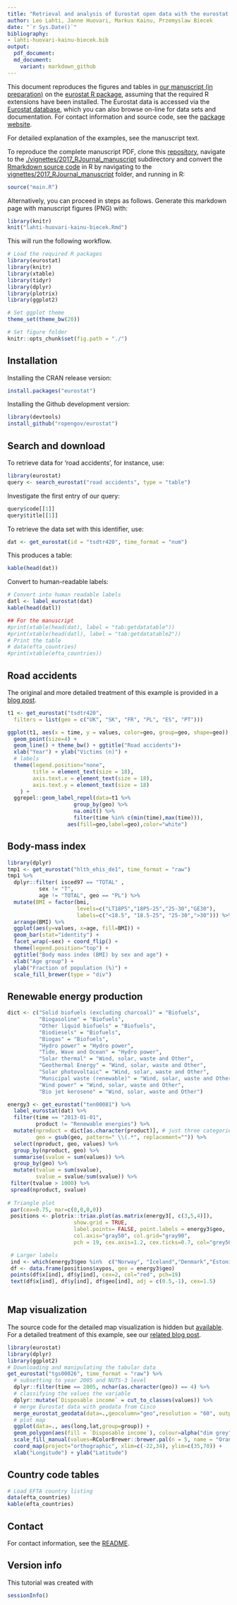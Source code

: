 ```yaml
---
title: "Retrieval and analysis of Eurostat open data with the eurostat package (R Journal manuscript)"
author: Leo Lahti, Janne Huovari, Markus Kainu, Przemyslaw Biecek
date: "`r Sys.Date()`"
bibliography: 
- lahti-huovari-kainu-biecek.bib
output:
  pdf_document:
  md_document:
    variant: markdown_github
---
```

<!--
%\VignetteEngine{knitr::rmarkdown}
%\VignetteIndexEntry{eurostat Markdown Vignette}
%\usepackage[utf8]{inputenc}
-->


This document reproduces the figures and tables in [our manuscript (in preparation)](RJwrapper.pdf) on the [eurostat R package](https://github.com/rOpenGov/eurostat), assuming that the required R extensions have been installed. The Eurostat data is accessed via the [Eurostat database](http://ec.europa.eu/eurostat/data/database), which you can also browse on-line for data sets and documentation. For contact information and source code, see the [package website](http://ropengov.github.io/eurostat/).

For detailed explanation of the examples, see the manuscript text.

To reproduce the complete manuscript PDF, clone this [repository](https://github.com/rOpenGov/eurostat), navigate to the [./vignettes/2017_RJournal_manuscript](https://github.com/rOpenGov/eurostat/tree/master/vignettes/2017_RJournal_manuscript) subdirectory and convert the [Rmarkdown source code](lahti-huovari-kainu-biecek.Rmd) in R by navigating to the [vignettes/2017_RJournal_manuscript](https://github.com/rOpenGov/eurostat/blob/master/vignettes/2017_RJournal_manuscript/) folder, and running in R:

```r
source("main.R")
```

Alternatively, you can proceed in steps as follows. Generate this
markdown page with manuscript figures (PNG) with:

```r
library(knitr)
knit("lahti-huovari-kainu-biecek.Rmd")
```

This will run the following workflow.


```r
# Load the required R packages
library(eurostat)
library(knitr)
library(xtable)
library(tidyr)
library(dplyr)
library(plotrix)
library(ggplot2)

# Set ggplot theme
theme_set(theme_bw(20))

# Set figure folder
knitr::opts_chunk$set(fig.path = "./")
```

## Installation

Installing the CRAN release version:

```r
install.packages("eurostat")
```

Installing the Github development version:

```r
library(devtools)
install_github("ropengov/eurostat")
```


## Search and download

To retrieve data for 'road accidents', for
instance, use:

```r
library(eurostat)
query <- search_eurostat("road accidents", type = "table")
```

Investigate the first entry of our query:

```r
query$code[[1]]
query$title[[1]]
```


To retrieve the data set with this identifier, use:

```r
dat <- get_eurostat(id = "tsdtr420", time_format = "num")
```

This produces a table:

```r
kable(head(dat))
```


Convert to human-readable labels:

```r
# Convert into human readable labels
datl <- label_eurostat(dat)
kable(head(datl))
```


```r
## For the manuscript
#print(xtable(head(dat), label = "tab:getdatatable"))
#print(xtable(head(datl), label = "tab:getdatatable2"))
# Print the table
# data(efta_countries)
#print(xtable(efta_countries))
```


## Road accidents 

The original and more detailed treatment of this example is provided in a
[blog post](http://pbiecek.github.io/archivist/justGetIT.html).

```r

t1 <- get_eurostat("tsdtr420", 
  filters = list(geo = c("UK", "SK", "FR", "PL", "ES", "PT"))) 

ggplot(t1, aes(x = time, y = values, color=geo, group=geo, shape=geo)) +
  geom_point(size=4) + 
  geom_line() + theme_bw() + ggtitle("Road accidents")+
  xlab("Year") + ylab("Victims (n)") +
  # labels
  theme(legend.position="none",
        title = element_text(size = 18),
        axis.text.x = element_text(size = 18),
        axis.text.y = element_text(size = 18)
	) +
  ggrepel::geom_label_repel(data=t1 %>%  
                     group_by(geo) %>% 
                     na.omit() %>% 
                     filter(time %in% c(min(time),max(time))),
                   aes(fill=geo,label=geo),color="white")
```




## Body-mass index

```r
library(dplyr)
tmp1 <- get_eurostat("hlth_ehis_de1", time_format = "raw")
tmp1 %>%
  dplyr::filter( isced97 == "TOTAL" ,
          sex != "T",
          age != "TOTAL", geo == "PL") %>%
  mutate(BMI = factor(bmi, 
                      levels=c("LT18P5","18P5-25","25-30","GE30"), 
                      labels=c("<18.5", "18.5-25", "25-30",">30"))) %>%
  arrange(BMI) %>%
  ggplot(aes(y=values, x=age, fill=BMI)) +
  geom_bar(stat="identity") +
  facet_wrap(~sex) + coord_flip() +
  theme(legend.position="top") +
  ggtitle("Body mass index (BMI) by sex and age") +
  xlab("Age group") +
  ylab("Fraction of population (%)") +  
  scale_fill_brewer(type = "div")
```


## Renewable energy production

```r
dict <- c("Solid biofuels (excluding charcoal)" = "Biofuels",
          "Biogasoline" = "Biofuels",
          "Other liquid biofuels" = "Biofuels",
          "Biodiesels" = "Biofuels",
          "Biogas" = "Biofuels",
          "Hydro power" = "Hydro power",
          "Tide, Wave and Ocean" = "Hydro power",
          "Solar thermal" = "Wind, solar, waste and Other",
          "Geothermal Energy" = "Wind, solar, waste and Other",
          "Solar photovoltaic" = "Wind, solar, waste and Other",
          "Municipal waste (renewable)" = "Wind, solar, waste and Other",
          "Wind power" = "Wind, solar, waste and Other",
          "Bio jet kerosene" = "Wind, solar, waste and Other")

energy3 <- get_eurostat("ten00081") %>%
  label_eurostat(dat) %>% 
  filter(time == "2013-01-01",
         product != "Renewable energies") %>%
  mutate(nproduct = dict[as.character(product)], # just three categories
         geo = gsub(geo, pattern=" \\(.*", replacement="")) %>%
  select(nproduct, geo, values) %>% 
  group_by(nproduct, geo) %>%
  summarise(svalue = sum(values)) %>%
  group_by(geo) %>%
  mutate(tvalue = sum(svalue),
         svalue = svalue/sum(svalue)) %>%
 filter(tvalue > 1000) %>% 
 spread(nproduct, svalue)
 
# Triangle plot
 par(cex=0.75, mar=c(0,0,0,0))
 positions <- plotrix::triax.plot(as.matrix(energy3[, c(3,5,4)]),
                     show.grid = TRUE,
                     label.points= FALSE, point.labels = energy3$geo,
                     col.axis="gray50", col.grid="gray90",
                     pch = 19, cex.axis=1.2, cex.ticks=0.7, col="grey50")

 # Larger labels
 ind <- which(energy3$geo %in%  c("Norway", "Iceland","Denmark","Estonia", "Turkey", "Italy", "Finland"))
 df <- data.frame(positions$xypos, geo = energy3$geo)
 points(df$x[ind], df$y[ind], cex=2, col="red", pch=19)
 text(df$x[ind], df$y[ind], df$geo[ind], adj = c(0.5,-1), cex=1.5)
 
```



## Map visualization

The source code for the detailed map visualization is hidden but [available](https://github.com/rOpenGov/eurostat/blob/master/vignettes/2017_RJournal_manuscript/lahti-huovari-kainu-biecek.Rmd). For a detailed treatment of this example, see our [related blog post](http://ropengov.github.io/r/2015/05/01/eurostat-package-examples/).

```r
library(eurostat)
library(dplyr)
library(ggplot2)
# Downloading and manipulating the tabular data
get_eurostat("tgs00026", time_format = "raw") %>% 
  # subsetting to year 2005 and NUTS-3 level
  dplyr::filter(time == 2005, nchar(as.character(geo)) == 4) %>% 
  # classifying the values the variable
  dplyr::mutate(`Disposable income` = cut_to_classes(values)) %>% 
  # merge Eurostat data with geodata from Cisco
  merge_eurostat_geodata(data=.,geocolumn="geo",resolution = "60", output_class ="df", all_regions=TRUE) %>% 
  # plot map
  ggplot(data=., aes(long,lat,group=group)) +
  geom_polygon(aes(fill = `Disposable income`), colour=alpha("dim grey", 1/2),size=.2) +
  scale_fill_manual(values=RColorBrewer::brewer.pal(n = 5, name = "Oranges")) + theme(legend.position=c(0.17,0.65)) +
  coord_map(project="orthographic", xlim=c(-22,34), ylim=c(35,70)) +
  xlab("Longitude") + ylab("Latitude")
```





## Country code tables

```r
# Load EFTA country listing
data(efta_countries)
kable(efta_countries)
```


## Contact

For contact information, see the [README](../README.md).


## Version info

This tutorial was created with

```r
sessionInfo()
```
